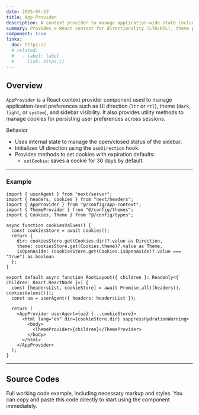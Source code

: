 ```yaml
---
date: 2025-04-23
title: App Provider
description: A context provider to manage application-wide state including direction, theme, and sidebar visibility using cookies.
summary: Provides a React context for directionality (LTR/RTL), theme preferences, and sidebar toggling, integrated with cookie persistence.
component: true
links:
  doc: https://
  # related:
  #   - label: label
  #     link: https://
---
```


## Overview

`AppProvider` is a React context provider component used to manage application-level preferences such as UI direction (`ltr` or `rtl`), theme (`dark`, `light`, or `system`), and sidebar visibility. It also provides utility methods to manage cookies for persisting user preferences across sessions.

<p className="text-h3 mt-8 font-semibold">Behavior</p>

- Uses internal state to manage the open/closed status of the sidebar.
- Initializes UI direction using the `useDirection` hook.
- Provides methods to set cookies with expiration defaults:
  - `setCookie`: saves a cookie for 30 days by default.

---

### Example

```tsx showLineNumbers title="app/layout.tsx" caption="add your layout root"
import { userAgent } from "next/server";
import { headers, cookies } from "next/headers";
import { AppProvider } from "@/config/app-context";
import { ThemeProvider } from "@/config/themes";
import { Cookies, Theme } from "@/config/types";

async function cookiesValues() {
  const cookiesStore = await cookies();
  return {
    dir: cookiesStore.get(Cookies.dir)?.value as Direction,
    theme: cookiesStore.get(Cookies.theme)?.value as Theme,
    isOpenAside: (cookiesStore.get(Cookies.isOpenAside)?.value === "true") as boolean
  };
}

export default async function RootLayout({ children }: Readonly<{ children: React.ReactNode }>) {
  const [headersList, cookieStore] = await Promise.all([headers(), cookiesValues()]);
  const ua = userAgent({ headers: headersList });

  return (
    <AppProvider userAgent={ua} {...cookieStore}>
      <html lang="en" dir={cookieStore.dir} suppressHydrationWarning>
        <body>
          <ThemeProvider>{children}</ThemeProvider>
        </body>
      </html>
    </AppProvider>
  );
}
```

---

## Source Codes

Full working code example, including necessary markup and styles.
You can copy and paste this code directly to start using the component immediately.

<SourceCodes name="app-context" />
